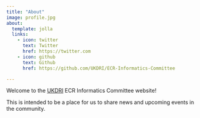 ```yaml
---
title: "About"
image: profile.jpg
about:
  template: jolla
  links:
    - icon: twitter
      text: Twitter
      href: https://twitter.com
    - icon: github
      text: Github
      href: https://github.com/UKDRI/ECR-Informatics-Committee

---
```


Welcome to the [UKDRI](https://ukdri.ac.uk/) ECR Informatics Committee website!

This is intended to be a place for us to share news and upcoming events in the community.